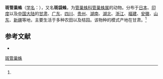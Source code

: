 {{Speciesbox
| name = 斑管巢蛛
| status = 
| status_system = 
| image = 
| genus = Clubiona
| species = deletrix
| authority = (Cambridge, 1885)<ref name='id14243'>{{cite web| url =http://www.bioinfo.cn/db05/BjdwSpecies.php?action=view&id=14243| title =斑管巢蛛| work =《中国动物物种编目数据库》| publisher =中国科学院微生物研究所| author =中国科学院动物研究所| accessdate =2009-04-28| deadurl =yes| archiveurl =https://web.archive.org/web/20160305073204/http://www.bioinfo.cn/db05/BjdwSpecies.php?action=view&id=14243| archivedate =2016-03-05}}</ref>
}}

'''斑管巢蛛'''（[[学名|学名]]：{{lang|la|''Clubiona deletrix''}}），又名'''斑袋蛛'''，为[[管巢蛛科|管巢蛛科]][[管巢蛛属|管巢蛛属]]的动物。分布于[[日本|日本]]、[[印度|印度]]以及[[中国大陆|中国大陆]]的[[甘肃|甘肃]]、[[广东|广东]]、[[四川|四川]]、[[贵州|贵州]]、[[湖南|湖南]]、[[湖北|湖北]]、[[浙江|浙江]]、[[福建|福建]]、[[安徽|安徽]]、[[山东|山东]]、[[新疆|新疆]]等地，主要生活于多种农田以及桔园。该物种的模式产地在甘肃。<ref name='id14243'/>

== 参考文献 ==
{{reflist}}
* {{TaiBNET| zh=斑袋蛛 | id=312515 | binomial=Clubiona deletrix | authority=O.P. Cambridge, 1885 | var= | accessdate=2013-01-24}}

{{Wikispecies|Clubiona deletrix}}
{{Taxonbar|from=Q2789307}}

[[Category:管巢蛛属|斑管巢蛛]]


{{蜘蛛小作品}}